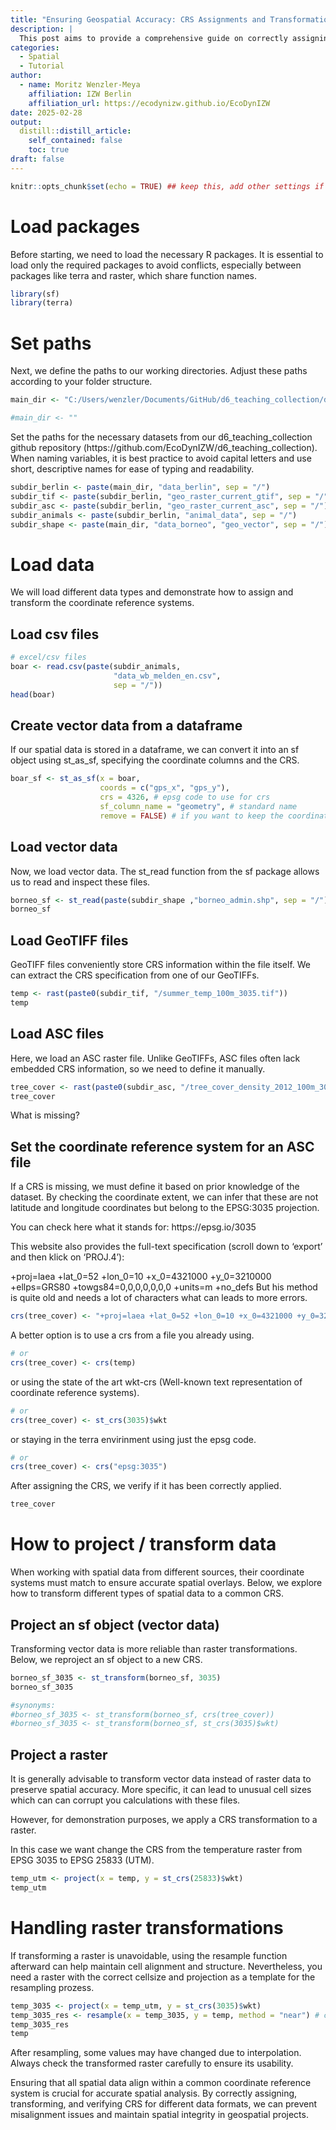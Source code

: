 ```yaml
---
title: "Ensuring Geospatial Accuracy: CRS Assignments and Transformations"
description: |
  This post aims to provide a comprehensive guide on correctly assigning coordinate reference systems (CRS) and handling spatial data with different CRS configurations. It will demonstrate how to project/transform geodata and their coordinates from one CRS to another, ensuring that all spatial objects (maps, rasters, shapefiles) align accurately in a common reference frame.
categories:
  - Spatial
  - Tutorial
author:
  - name: Moritz Wenzler-Meya
    affiliation: IZW Berlin
    affiliation_url: https://ecodynizw.github.io/EcoDynIZW
date: 2025-02-28
output:
  distill::distill_article:
    self_contained: false
    toc: true
draft: false
---
```


```r
knitr::opts_chunk$set(echo = TRUE) ## keep this, add other settings if needed
```

# Load packages

Before starting, we need to load the necessary R packages. It is essential to load only the required packages to avoid conflicts, especially between packages like terra and raster, which share function names.


```r
library(sf)
library(terra)
```


# Set paths

Next, we define the paths to our working directories. Adjust these paths according to your folder structure.

```r
main_dir <- "C:/Users/wenzler/Documents/GitHub/d6_teaching_collection/data"
```


```r
#main_dir <- ""
```


Set the paths for the necessary datasets from our d6_teaching_collection github repository (https://github.com/EcoDynIZW/d6_teaching_collection). When naming variables, it is best practice to avoid capital letters and use short, descriptive names for ease of typing and readability.

```r
subdir_berlin <- paste(main_dir, "data_berlin", sep = "/")
subdir_tif <- paste(subdir_berlin, "geo_raster_current_gtif", sep = "/")
subdir_asc <- paste(subdir_berlin, "geo_raster_current_asc", sep = "/")
subdir_animals <- paste(subdir_berlin, "animal_data", sep = "/")
subdir_shape <- paste(main_dir, "data_borneo", "geo_vector", sep = "/")
```

# Load data

We will load different data types and demonstrate how to assign and transform the coordinate reference systems.

## Load csv files 

```r
# excel/csv files
boar <- read.csv(paste(subdir_animals, 
                       "data_wb_melden_en.csv", 
                       sep = "/"))
head(boar)
```

## Create vector data from a dataframe

If our spatial data is stored in a dataframe, we can convert it into an sf object using st_as_sf, specifying the coordinate columns and the CRS.

```r
boar_sf <- st_as_sf(x = boar,
                    coords = c("gps_x", "gps_y"),
                    crs = 4326, # epsg code to use for crs
                    sf_column_name = "geometry", # standard name
                    remove = FALSE) # if you want to keep the coordinate columns
```

## Load vector data

Now, we load vector data. The st_read function from the sf package allows us to read and inspect these files.

```r
borneo_sf <- st_read(paste(subdir_shape ,"borneo_admin.shp", sep = "/"))
borneo_sf
```

## Load GeoTIFF files

GeoTIFF files conveniently store CRS information within the file itself. We can extract the CRS specification from one of our GeoTIFFs.

```r
temp <- rast(paste0(subdir_tif, "/summer_temp_100m_3035.tif"))
temp
```

## Load ASC files

Here, we load an ASC raster file. Unlike GeoTIFFs, ASC files often lack embedded CRS information, so we need to define it manually.

```r
tree_cover <- rast(paste0(subdir_asc, "/tree_cover_density_2012_100m_3035.asc"))
tree_cover
```

What is missing?

## Set the coordinate reference system for an ASC file

If a CRS is missing, we must define it based on prior knowledge of the dataset. By checking the coordinate extent, we can infer that these are not latitude and longitude coordinates but belong to the EPSG:3035 projection.

You can check here what it stands for: https://epsg.io/3035

This website also provides the full-text specification (scroll down to 'export' and then klick on 'PROJ.4'):

+proj=laea +lat_0=52 +lon_0=10 +x_0=4321000 +y_0=3210000 +ellps=GRS80 +towgs84=0,0,0,0,0,0,0 +units=m +no_defs 
But his method is quite old and needs a lot of characters what can leads to more errors.

```r
crs(tree_cover) <- "+proj=laea +lat_0=52 +lon_0=10 +x_0=4321000 +y_0=3210000 +ellps=GRS80                                       +towgs84=0,0,0,0,0,0,0 +units=m +no_defs"
```

A better option is to use a crs from a file you already using.

```r
# or 
crs(tree_cover) <- crs(temp)
```

or using the state of the art wkt-crs (Well-known text representation of coordinate reference systems).

```r
# or
crs(tree_cover) <- st_crs(3035)$wkt
```

or staying in the terra envirinment using just the epsg code.

```r
# or 
crs(tree_cover) <- crs("epsg:3035")
```
 
After assigning the CRS, we verify if it has been correctly applied.

```r
tree_cover
```

# How to project / transform data

When working with spatial data from different sources, their coordinate systems must match to ensure accurate spatial overlays. Below, we explore how to transform different types of spatial data to a common CRS.


## Project an sf object (vector data)

Transforming vector data is more reliable than raster transformations. Below, we reproject an sf object to a new CRS.

```r
borneo_sf_3035 <- st_transform(borneo_sf, 3035)
borneo_sf_3035

#synonyms:
#borneo_sf_3035 <- st_transform(borneo_sf, crs(tree_cover))
#borneo_sf_3035 <- st_transform(borneo_sf, st_crs(3035)$wkt)
```


## Project a raster

It is generally advisable to transform vector data instead of raster data to preserve spatial accuracy.
More specific, it can lead to unusual cell sizes which can can corrupt you calculations with these files.

However, for demonstration purposes, we apply a CRS transformation to a raster.

In this case we want change the CRS from the temperature raster from EPSG 3035 to EPSG 25833 (UTM).

```r
temp_utm <- project(x = temp, y = st_crs(25833)$wkt) 
temp_utm
```

# Handling raster transformations

If transforming a raster is unavoidable, using the resample function afterward can help maintain cell alignment and structure. Nevertheless, you need a raster with the correct cellsize and projection as a template for the resampling prozess.

```r
temp_3035 <- project(x = temp_utm, y = st_crs(3035)$wkt) 
temp_3035_res <- resample(x = temp_3035, y = temp, method = "near") # change method depending on the data input
temp_3035_res
temp
```

After resampling, some values may have changed due to interpolation. Always check the transformed raster carefully to ensure its usability.

Ensuring that all spatial data align within a common coordinate reference system is crucial for accurate spatial analysis. By correctly assigning, transforming, and verifying CRS for different data formats, we can prevent misalignment issues and maintain spatial integrity in geospatial projects.


